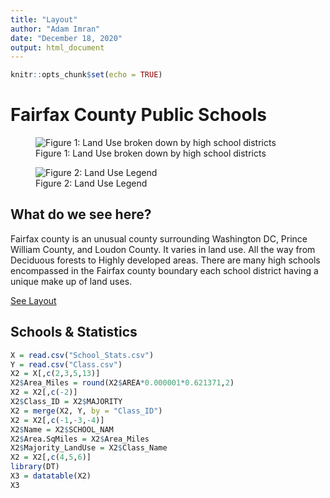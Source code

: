```yaml
---
title: "Layout"
author: "Adam Imran"
date: "December 18, 2020"
output: html_document
---
```


```r
knitr::opts_chunk$set(echo = TRUE)
```


# Fairfax County Public Schools

![Figure 1: Land Use broken down by high school districts](./Map.png)

![Figure 2: Land Use Legend](./LandUse_Legend.png)

## What do we see here?
Fairfax county is an unusual county
surrounding Washington DC, Prince
William County, and Loudon County. It
varies in land use. All the way from
Deciduous forests to Highly developed
areas. There are many high schools
encompassed in the Fairfax county
boundary each school district having a
unique make up of land uses.

<a href="Layout1.pdf">See Layout</a>

## Schools & Statistics
```r
X = read.csv("School_Stats.csv")
Y = read.csv("Class.csv")
X2 = X[,c(2,3,5,13)]
X2$Area_Miles = round(X2$AREA*0.000001*0.621371,2)
X2 = X2[,c(-2)]
X2$Class_ID = X2$MAJORITY
X2 = merge(X2, Y, by = "Class_ID")
X2 = X2[,c(-1,-3,-4)]
X2$Name = X2$SCHOOL_NAM
X2$Area.SqMiles = X2$Area_Miles
X2$Majority_LandUse = X2$Class_Name
X2 = X2[,c(4,5,6)]
library(DT)
X3 = datatable(X2)
X3
```

